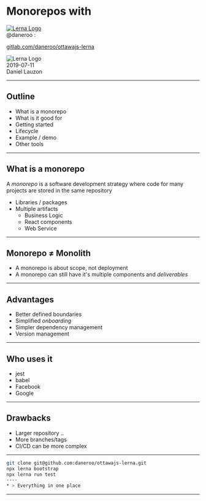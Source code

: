 
# Monorepos with

<Head>
  <title>OttawaJS - Lerna</title>
</Head>

<div>
  <a href="https://lerna.js.org/">
  <img  style={{
    width: '400px',
  }} src="static/images/lerna-hero-inverse.svg" alt="Lerna Logo"/>
  </a>
</div> 

<span>
  @daneroo : 
  &nbsp; <a href="https://twitter.com/daneroo"><FontAwesomeIcon icon={faTwitter} /></a>
  &nbsp; <a href="https://github.com/daneroo"><FontAwesomeIcon icon={faGithub} /></a>
  &nbsp; <a href="https://gitlab.com/daneroo"><FontAwesomeIcon icon={faGitlab} /></a>
</span>

[gitlab.com/daneroo/ottawajs-lerna](https://github.com/daneroo/ottawajs-lerna)

<div style={{position:'absolute', bottom:20, left:10, color:'#333'}}>
  <img  style={{
    width: '160px',
  }} src="static/images/OttawaJS.svg" alt="Lerna Logo"/>
  <br />
  2019-07-11
</div>
<div style={{position:'absolute', bottom:20, right:10, color:'#333'}}>
  Daniel Lauzon
</div>

---

## Outline

- What is a monorepo
- What is it good for
- Getting started
- Lifecycle
- Example / demo
- Other tools

---

## What is a monorepo

A _monorepo_ is a software development strategy where code for many projects are stored in the same repository

- Libraries / packages
- Multiple artifacts
  - Business Logic
  - React components
  - Web Service

---

## Monorepo &ne; Monolith

- A monorepo is about scope, not deployment
- A monorepo can still have it's multiple components and _deliverables_

---

## Advantages

- Better defined boundaries
- Simplified _onboarding_
- Simpler dependency management
- Version management

---

## Who uses it

- jest
- babel
- Facebook
- Google

---

## Drawbacks

- Larger repository ..
- More branches/tags
- CI/CD can be more complex

---

```bash Simplified Onboarding
git clone git@github.com:daneroo/ottawajs-lerna.git
npx lerna bootstrap
npx lerna run test
----
* > Everything in one place
```

---